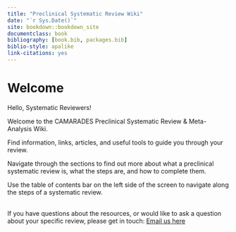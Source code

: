 ```yaml
--- 
title: "Preclinical Systematic Review Wiki"
date: "`r Sys.Date()`"
site: bookdown::bookdown_site
documentclass: book
bibliography: [book.bib, packages.bib]
biblio-style: apalike
link-citations: yes
---
```


# Welcome

Hello, Systematic Reviewers!

Welcome to the CAMARADES Preclinical Systematic Review & Meta-Analysis Wiki. 

Find information, links, articles, and useful tools to guide you through your review. 
<br>

Navigate through the sections to find out more about what a preclinical systematic review is, what the steps are, and how to complete them.
<br>

Use the table of contents bar on the left side of the screen to navigate along the steps of a systematic review. 

<br>
If you have questions about the resources, or would like to ask a question about your specific review, please get in touch: 
[Email us here](mailto:CAMARADES.berlin@charite.de)
